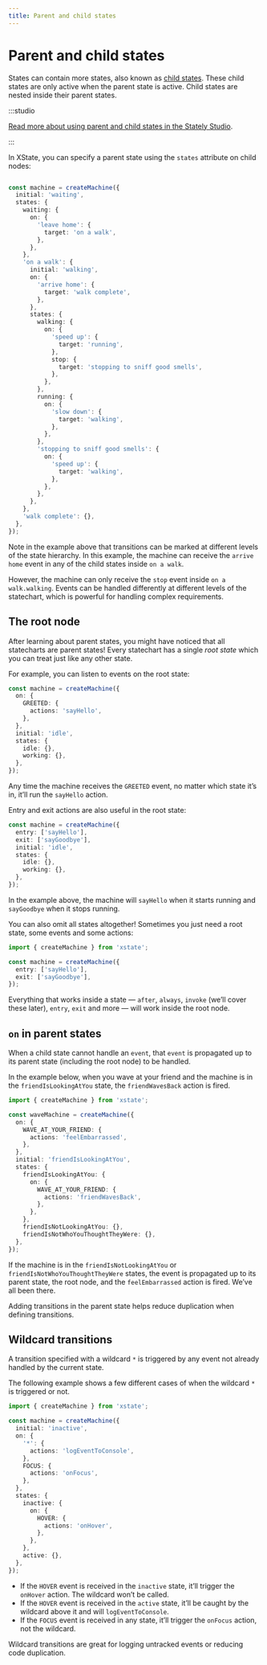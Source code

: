 ```yaml
---
title: Parent and child states
---
```


# Parent and child states

States can contain more states, also known as [child states](/states/parent-states.mdx). These child states are only active when the parent state is active. Child states are nested inside their parent states.

:::studio

[Read more about using parent and child states in the Stately Studio](/states/parent-states.mdx).

:::

In XState, you can specify a parent state using the `states` attribute on child nodes:

```ts

const machine = createMachine({
  initial: 'waiting',
  states: {
    waiting: {
      on: {
        'leave home': {
          target: 'on a walk',
        },
      },
    },
    'on a walk': {
      initial: 'walking',
      on: {
        'arrive home': {
          target: 'walk complete',
        },
      },
      states: {
        walking: {
          on: {
            'speed up': {
              target: 'running',
            },
            stop: {
              target: 'stopping to sniff good smells',
            },
          },
        },
        running: {
          on: {
            'slow down': {
              target: 'walking',
            },
          },
        },
        'stopping to sniff good smells': {
          on: {
            'speed up': {
              target: 'walking',
            },
          },
        },
      },
    },
    'walk complete': {},
  },
});
```

Note in the example above that transitions can be marked at different levels of the state hierarchy. In this example, the machine can receive the `arrive home` event in any of the child states inside `on a walk`.

However, the machine can only receive the `stop` event inside `on a walk.walking`. Events can be handled differently at different levels of the statechart, which is powerful for handling complex requirements.

## The root node

After learning about parent states, you might have noticed that all statecharts are parent states! Every statechart has a single _root state_ which you can treat just like any other state.

For example, you can listen to events on the root state:

```ts
const machine = createMachine({
  on: {
    GREETED: {
      actions: 'sayHello',
    },
  },
  initial: 'idle',
  states: {
    idle: {},
    working: {},
  },
});
```

Any time the machine receives the `GREETED` event, no matter which state it’s in, it’ll run the `sayHello` action.

Entry and exit actions are also useful in the root state:

```ts
const machine = createMachine({
  entry: ['sayHello'],
  exit: ['sayGoodbye'],
  initial: 'idle',
  states: {
    idle: {},
    working: {},
  },
});
```

In the example above, the machine will `sayHello` when it starts running and `sayGoodbye` when it stops running.

You can also omit all states altogether! Sometimes you just need a root state, some events and some actions:

```ts
import { createMachine } from 'xstate';

const machine = createMachine({
  entry: ['sayHello'],
  exit: ['sayGoodbye'],
});
```

Everything that works inside a state — `after`, `always`, `invoke` (we’ll cover these later), `entry`, `exit` and more — will work inside the root node.

## `on` in parent states

<!-- deps: ["transitions-and-events", "parent-states", the-root-node] -->

When a child state cannot handle an `event`, that `event` is propagated up to its parent state (including the root node) to be handled.

In the example below, when you wave at your friend and the machine is in the `friendIsLookingAtYou` state, the `friendWavesBack` action is fired.

```ts
import { createMachine } from 'xstate';

const waveMachine = createMachine({
  on: {
    WAVE_AT_YOUR_FRIEND: {
      actions: 'feelEmbarrassed',
    },
  },
  initial: 'friendIsLookingAtYou',
  states: {
    friendIsLookingAtYou: {
      on: {
        WAVE_AT_YOUR_FRIEND: {
          actions: 'friendWavesBack',
        },
      },
    },
    friendIsNotLookingAtYou: {},
    friendIsNotWhoYouThoughtTheyWere: {},
  },
});
```

If the machine is in the `friendIsNotLookingAtYou` or `friendIsNotWhoYouThoughtTheyWere` states, the event is propagated up to its parent state, the root node, and the `feelEmbarrassed` action is fired. We’ve all been there.

Adding transitions in the parent state helps reduce duplication when defining transitions.

## Wildcard transitions

A transition specified with a wildcard `*` is triggered by any event not already handled by the current state.

The following example shows a few different cases of when the wildcard `*` is triggered or not.

```ts
import { createMachine } from 'xstate';

const machine = createMachine({
  initial: 'inactive',
  on: {
    '*': {
      actions: 'logEventToConsole',
    },
    FOCUS: {
      actions: 'onFocus',
    },
  },
  states: {
    inactive: {
      on: {
        HOVER: {
          actions: 'onHover',
        },
      },
    },
    active: {},
  },
});
```

- If the `HOVER` event is received in the `inactive` state, it’ll trigger the `onHover` action. The wildcard won’t be called.
- If the `HOVER` event is received in the `active` state, it’ll be caught by the wildcard above it and will `logEventToConsole`.
- If the `FOCUS` event is received in any state, it’ll trigger the `onFocus` action, not the wildcard.

Wildcard transitions are great for logging untracked events or reducing code duplication.
